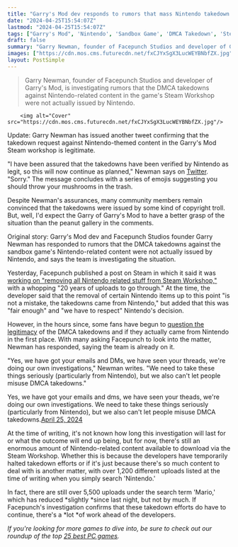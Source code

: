 ```yaml
---
title: "Garry's Mod dev responds to rumors that mass Nintendo takedown is fake: 'I have been assured that the takedowns have been verified by Nintendo as legit'"
date: "2024-04-25T15:54:07Z"
lastmod: "2024-04-25T15:54:07Z"
tags: ["Garry's Mod", 'Nintendo', 'Sandbox Game', 'DMCA Takedown', 'Steam Workshop']
draft: false
summary: "Garry Newman, founder of Facepunch Studios and developer of Garry's Mod, is investigating rumors that the DMCA takedowns against Nintendo-related content in the game's Steam Workshop were not actually issued by Nintendo."
images: ["https://cdn.mos.cms.futurecdn.net/fxCJYxSgX3LucWEYBNbfZX.jpg"]
layout: PostSimple
---
```

> Garry Newman, founder of Facepunch Studios and developer of Garry's Mod, is investigating rumors that the DMCA takedowns against Nintendo-related content in the game's Steam Workshop were not actually issued by Nintendo.


        <img alt="Cover" src="https://cdn.mos.cms.futurecdn.net/fxCJYxSgX3LucWEYBNbfZX.jpg"/>
        
Update: Garry Newman has issued another tweet confirming that the takedown request against Nintendo-themed content in the Garry's Mod Steam workshop is legitimate. 

"I have been assured that the takedowns have been verified by Nintendo as legit, so this will now continue as planned," Newman says on [Twitter](https://twitter.com/garrynewman/status/1783501547361411494). "Sorry." The message concludes with a series of emojis suggesting you should throw your mushrooms in the trash.

Despite Newman's assurances, many community members remain convinced that the takedowns were issued by some kind of copyright troll. But, well, I'd expect the Garry of Garry's Mod to have a better grasp of the situation than the peanut gallery in the comments.

Original story: Garry's Mod dev and Facepunch Studios founder Garry Newman has responded to rumors that the DMCA takedowns against the sandbox game's Nintendo-related content were not actually issued by Nintendo, and says the team is investigating the situation. 

Yesterday, Facepunch published a post on Steam in which it said it was [<u>working on "removing all Nintendo related stuff from Steam Workshop,"</u>](https://www.gamesradar.com/platforms/nintendo/nintendo-issues-takedowns-against-20-years-of-garrys-mod-content-devs-ask-for-your-help-by-deleting-your-nintendo-related-uploads-and-never-uploading-them-again/) with a whopping "20 years of uploads to go through." At the time, the developer said that the removal of certain Nintendo items up to this point "is not a mistake, the takedowns came from Nintendo," but added that this was "fair enough" and "we have to respect" Nintendo's decision. 

However, in the hours since, some fans have begun to [<u>question the legitimacy</u>](https://x.com/CrispyShroom/status/1783267932899795094) of the DMCA takedowns and if they actually came from Nintendo in the first place. With many asking Facepunch to look into the matter, Newman has responded, saying the team is already on it. 

"Yes, we have got your emails and DMs, we have seen your threads, we're doing our own investigations," Newman writes. "We need to take these things seriously (particularly from Nintendo), but we also can't let people misuse DMCA takedowns."

Yes, we have got your emails and dms, we have seen your theads, we're doing our own investigations. We need to take these things seriously (particularly from Nintendo), but we also can't let people misuse DMCA takedowns.[April 25, 2024](https://twitter.com/garrynewman/status/1783374453562290376)

At the time of writing, it's not known how long this investigation will last for or what the outcome will end up being, but for now, there's still an enormous amount of Nintendo-related content available to download via the Steam Workshop. Whether this is because the developers have temporarily halted takedown efforts or if it's just because there's so much content to deal with is another matter, with over 1,200 different uploads listed at the time of writing when you simply search 'Nintendo.' 

In fact, there are still over 5,500 uploads under the search term 'Mario,' which has reduced *slightly *since last night, but not by much. If Facepunch's investigation confirms that these takedown efforts do have to continue, there's a *lot *of work ahead of the developers. 

*If you're looking for more games to dive into, be sure to check out our roundup of the top *[<u><em>25 best PC games</em></u>](https://www.gamesradar.com/best-pc-games/)*.*
        